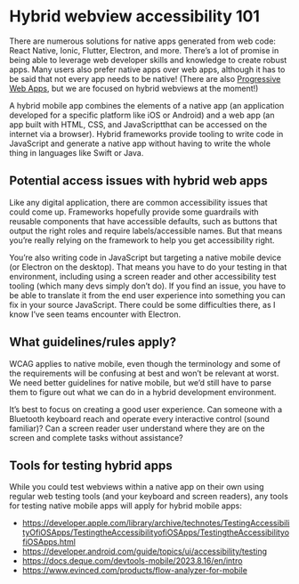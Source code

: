 # Hybrid webview accessibility 101

There are numerous solutions for native apps generated from web code: React Native, Ionic, Flutter, Electron, and more. There’s a lot of promise in being able to leverage web developer skills and knowledge to create robust apps. Many users also prefer native apps over web apps, although it has to be said that not every app needs to be native! (There are also [Progressive Web Apps](https://web.dev/explore/progressive-web-apps), but we are focused on hybrid webviews at the moment!)

A hybrid mobile app combines the elements of a native app (an application developed for a specific platform like iOS or Android) and a web app (an app built with HTML, CSS, and JavaScriptthat can be accessed on the internet via a browser). Hybrid frameworks provide tooling to write code in JavaScript and generate a native app without having to write the whole thing in languages like Swift or Java.

## Potential access issues with hybrid web apps

Like any digital application, there are common accessibility issues that could come up. Frameworks hopefully provide some guardrails with reusable components that have accessible defaults, such as buttons that output the right roles and require labels/accessible names. But that means you’re really relying on the framework to help you get accessibility right.

You’re also writing code in JavaScript but targeting a native mobile device (or Electron on the desktop). That means you have to do your testing in that environment, including using a screen reader and other accessibility test tooling (which many devs simply don’t do). If you find an issue, you have to be able to translate it from the end user experience into something you can fix in your source JavaScript. There could be some difficulties there, as I know I’ve seen teams encounter with Electron.

## What guidelines/rules apply?

WCAG applies to native mobile, even though the terminology and some of the requirements will be confusing at best and won’t be relevant at worst. We need better guidelines for native mobile, but we’d still have to parse them to figure out what we can do in a hybrid development environment.

It’s best to focus on creating a good user experience. Can someone with a Bluetooth keyboard reach and operate every interactive control (sound familiar)? Can a screen reader user understand where they are on the screen and complete tasks without assistance?

## Tools for testing hybrid apps

While you could test webviews within a native app on their own using regular web testing tools (and your keyboard and screen readers), any tools for testing native mobile apps will apply for hybrid mobile apps:

- https://developer.apple.com/library/archive/technotes/TestingAccessibilityOfiOSApps/TestingtheAccessibilityofiOSApps/TestingtheAccessibilityofiOSApps.html
- https://developer.android.com/guide/topics/ui/accessibility/testing
- https://docs.deque.com/devtools-mobile/2023.8.16/en/intro
- https://www.evinced.com/products/flow-analyzer-for-mobile

